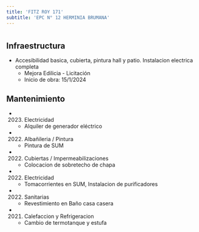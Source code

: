 ```yaml
---
title: 'FITZ ROY 171'
subtitle: 'EPC N° 12 HERMINIA BRUMANA'
---
```


#
## Infraestructura

* Accesibilidad basica,  cubierta, pintura hall y patio. Instalacion electrica completa 
    + Mejora Edilicia - Licitación 
    + Inicio de obra: 15/1/2024 






## Mantenimiento

*  (2023) Electricidad 
    + Alquiler de generador eléctrico

*  (2022) Albañileria / Pintura 
    + Pintura de SUM

*  (2022) Cubiertas / Impermeabilizaciones 
    + Colocacion de sobretecho de chapa

*  (2022) Electricidad 
    + Tomacorrientes en SUM, Instalacion de purificadores

*  (2022) Sanitarias 
    + Revestimiento en Baño casa casera

*  (2021) Calefaccion y Refrigeracion 
    + Cambio de termotanque y estufa



